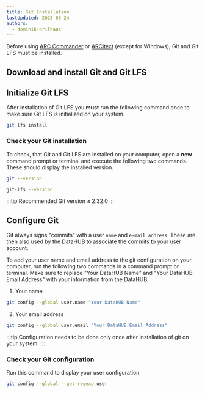 ```yaml
---
title: Git Installation
lastUpdated: 2025-06-24
authors:
  - dominik-brilhaus
---
```


Before using [ARC Commander](/nfdi4plants.knowledgebase/arc-commander) or [ARCitect](/nfdi4plants.knowledgebase/arcitect) (except for Windows), Git and Git LFS must be installed.

## Download and install Git and Git LFS


<GitDownload />

## Initialize Git LFS

After installation of Git LFS you **must** run the following command once to make sure Git LFS is initialized on your system.

```bash
git lfs install
```

### Check your Git installation

To check, that Git and Git LFS are installed on your computer, open a **new** command prompt or terminal and execute the following two commands. These should display the installed version.

```bash
git --version
```

```bash
git-lfs --version
```

:::tip
Recommended Git version ≥ 2.32.0
:::

## Configure Git

Git always signs "commits" with a user `name` and `e-mail address`. These are then also used by the DataHUB to associate the commits to your user account.

To add your user name and email address to the git configuration on your computer, run the following two commands in a command prompt or terminal. Make sure to replace "Your DataHUB Name" and "Your DataHUB Email Address" with your information from the DataHUB.

1. Your name

```bash
git config --global user.name "Your DataHUB Name"
```

2. Your email address

```bash
git config --global user.email "Your DataHUB Email Address"
```

:::tip
Configuration needs to be done only once after installation of git on your system.
:::

### Check your Git configuration

Run this command to display your user configuration

```bash
git config --global --get-regexp user
```